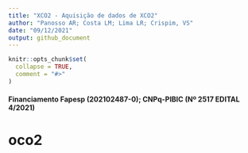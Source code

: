 ```yaml
---
title: "XCO2 - Aquisição de dados de XCO2"
author: "Panosso AR; Costa LM; Lima LR; Crispim, VS"
date: "09/12/2021"
output: github_document
---
```


<!-- README.md is generated from README.Rmd. Please edit that file -->

```r
knitr::opts_chunk$set(
  collapse = TRUE,
  comment = "#>"
)
```



#### Financiamento Fapesp (202102487-0); CNPq-PIBIC (Nº 2517 EDITAL 4/2021)


# oco2 


<!-- badges: start -->
<!-- badges: end -->

